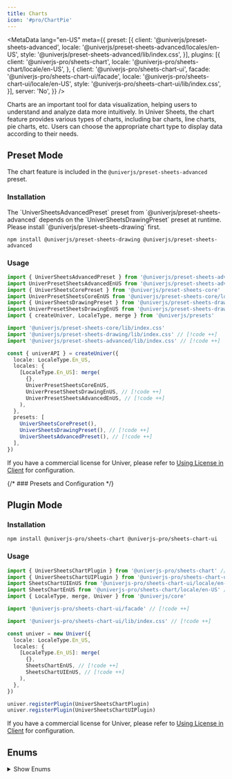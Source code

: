 ```yaml
---
title: Charts
icon: '#pro/ChartPie'
---
```


<MetaData
  lang="en-US"
  meta={{
    preset: [{
      client: '@univerjs/preset-sheets-advanced',
      locale: '@univerjs/preset-sheets-advanced/locales/en-US',
      style: '@univerjs/preset-sheets-advanced/lib/index.css',
    }],
    plugins: [{
      client: '@univerjs-pro/sheets-chart',
      locale: '@univerjs-pro/sheets-chart/locale/en-US',
    }, {
      client: '@univerjs-pro/sheets-chart-ui',
      facade: '@univerjs-pro/sheets-chart-ui/facade',
      locale: '@univerjs-pro/sheets-chart-ui/locale/en-US',
      style: '@univerjs-pro/sheets-chart-ui/lib/index.css',
    }],
    server: 'No',
  }}
/>

Charts are an important tool for data visualization, helping users to understand and analyze data more intuitively. In Univer Sheets, the chart feature provides various types of charts, including bar charts, line charts, pie charts, etc. Users can choose the appropriate chart type to display data according to their needs.

<PlaygroundFrame lang="en-US" slug="sheets/charts" clickToShow />

## Preset Mode

The chart feature is included in the `@univerjs/preset-sheets-advanced` preset.

### Installation

<Callout>
  The `UniverSheetsAdvancedPreset` preset from `@univerjs/preset-sheets-advanced` depends on the `UniverSheetsDrawingPreset` preset at runtime. Please install `@univerjs/preset-sheets-drawing` first.
</Callout>

```package-install
npm install @univerjs/preset-sheets-drawing @univerjs/preset-sheets-advanced
```

### Usage

```typescript
import { UniverSheetsAdvancedPreset } from '@univerjs/preset-sheets-advanced' // [!code ++]
import UniverPresetSheetsAdvancedEnUS from '@univerjs/preset-sheets-advanced/locales/en-US' // [!code ++]
import { UniverSheetsCorePreset } from '@univerjs/preset-sheets-core'
import UniverPresetSheetsCoreEnUS from '@univerjs/preset-sheets-core/locales/en-US'
import { UniverSheetsDrawingPreset } from '@univerjs/preset-sheets-drawing' // [!code ++]
import UniverPresetSheetsDrawingEnUS from '@univerjs/preset-sheets-drawing/locales/en-US' // [!code ++]
import { createUniver, LocaleType, merge } from '@univerjs/presets'

import '@univerjs/preset-sheets-core/lib/index.css'
import '@univerjs/preset-sheets-drawing/lib/index.css' // [!code ++]
import '@univerjs/preset-sheets-advanced/lib/index.css' // [!code ++]

const { univerAPI } = createUniver({
  locale: LocaleType.En_US,
  locales: {
    [LocaleType.En_US]: merge(
      {},
      UniverPresetSheetsCoreEnUS,
      UniverPresetSheetsDrawingEnUS, // [!code ++]
      UniverPresetSheetsAdvancedEnUS, // [!code ++]
    ),
  },
  presets: [
    UniverSheetsCorePreset(),
    UniverSheetsDrawingPreset(), // [!code ++]
    UniverSheetsAdvancedPreset(), // [!code ++]
  ],
})
```

If you have a commercial license for Univer, please refer to [Using License in Client](/guides/pro/license#in-preset-mode) for configuration.

{/* ### Presets and Configuration */}

## Plugin Mode

### Installation

```package-install
npm install @univerjs-pro/sheets-chart @univerjs-pro/sheets-chart-ui
```

### Usage

```typescript
import { UniverSheetsChartPlugin } from '@univerjs-pro/sheets-chart' // [!code ++]
import { UniverSheetsChartUIPlugin } from '@univerjs-pro/sheets-chart-ui' // [!code ++]
import SheetsChartUIEnUS from '@univerjs-pro/sheets-chart-ui/locale/en-US' // [!code ++]
import SheetsChartEnUS from '@univerjs-pro/sheets-chart/locale/en-US' // [!code ++]
import { LocaleType, merge, Univer } from '@univerjs/core'

import '@univerjs-pro/sheets-chart-ui/facade' // [!code ++]

import '@univerjs-pro/sheets-chart-ui/lib/index.css' // [!code ++]

const univer = new Univer({
  locale: LocaleType.En_US,
  locales: {
    [LocaleType.En_US]: merge(
      {},
      SheetsChartEnUS, // [!code ++]
      SheetsChartUIEnUS, // [!code ++]
    ),
  },
})

univer.registerPlugin(UniverSheetsChartPlugin)
univer.registerPlugin(UniverSheetsChartUIPlugin)
```

If you have a commercial license for Univer, please refer to [Using License in Client](/guides/pro/license#in-plugin-mode) for configuration.

## Enums

<details>
  <summary>Show Enums</summary>
  ```typescript
  export enum ChartAttributeBits {
    Stack = 1 << 30,
    PercentStack = 1 << 29 | ChartAttributeBits.Stack,
    Horizontal = 1 << 28,
  }

  export enum ChartTypeBits {
    None = 0,
    Line = 1 << 1,
    Column = 1 << 2,
    ColumnStacked = ChartTypeBits.Column | ChartAttributeBits.Stack,
    ColumnPercentStacked = ChartTypeBits.Column | ChartAttributeBits.PercentStack,
    Bar = 1 << 2 | ChartAttributeBits.Horizontal,
    BarStacked = ChartTypeBits.Bar | ChartAttributeBits.Stack,
    BarPercentStacked = ChartTypeBits.Bar | ChartAttributeBits.PercentStack,
    Pie = 1 << 3,
    Doughnut = 1 << 8 | ChartTypeBits.Pie,
    Area = 1 << 4,
    AreaStacked = ChartTypeBits.Area | ChartAttributeBits.Stack,
    AreaPercentStacked = ChartTypeBits.Area | ChartAttributeBits.PercentStack,
    Radar = 1 << 5,
    Scatter = 1 << 6,
    Combination = 1 << 7,
  }
  ```
</details>

## Facade API

Complete Facade API type definitions can be found in the [FacadeAPI](https://reference.univer.ai/en-US).。

You can use the Facade API in Univer Sheets to create, configure, and manage charts. The Facade API is a programming interface for charts that can help you use chart features more conveniently.

### Insert Chart

[`FWorksheet.newChart()`](https://reference.univer.ai/en-US/classes/FWorksheet#newchart) method is used to create a chart builder, returning an instance of `FChartBuilderBase`. You can chain method calls to set various properties of the chart.

Then call `build()` to generate an `IChartBuilderInfo` object, and use the [`FWorksheet.insertChart(chartBuildInfo: IChartBuilderInfo)`](https://reference.univer.ai/en-US/classes/FWorksheet#insertchart) method to insert the chart into the worksheet.

```typescript
const fWorkbook = univerAPI.getActiveWorkbook()
const fWorksheet = fWorkbook.getActiveSheet()

// Create a column chart with data source A1:D6.
// The starting position is upper-left corner of cell B2.
// The width of the chart is 600 and the height is 400.
const chartInfo = fWorksheet.newChart()
  .setChartType(univerAPI.Enum.ChartType.Column)
  .addRange('A1:D6')
  .setPosition(1, 1, 0, 0)
  .setWidth(600)
  .setHeight(400)
  .build()
await fWorksheet.insertChart(chartInfo)
```

Here are some member methods on [`FChartBuilderBase`](https://reference.univer.ai/en-US/classes/FChartBuilderBase):

| Method | Description |
| ------ | ----------- |
| addRange | Specify the data source range for the chart |
| setPosition | Set the chart position using row and column anchors |
| setAbsolutePosition | Set the chart position using pixel values |
| setChartType | Set the chart type |
| setWidth | Set the chart width |
| setHeight | Set the chart height |
| setOptions | Set chart options |
| setTransposeRowsAndColumns | Transpose rows and columns |
| setTheme | Set the theme |
| setXAxisTitle | Set the X-axis title |
| setYAxisTitle | Set the Y-axis title |
| setRightYAxisTitle | Set the right Y-axis title |
| setXAxisTextStyle | Set the X-axis title style |
| setYAxisTextStyle | Set the Y-axis title style |
| setRightYAxisTextStyle | Set the right Y-axis title style |
| setInvalidValueStrategy | Set the display mode for empty cells |
| setAxisPointerStyle |  Sets the axis pointer style |
| setALLSeriesStyle | Sets styles for all series |
| setSeriesStyle | Sets the series style by series index |
| build | Generate builder info for inserting/updating the chart |

Univer supports various chart configurations, which can be set using the `setOptions` method. The configuration options are defined in the `IChartBuildOptions` interface.

<details>
  <summary>Show Configuration</summary>
  ```typescript
  export interface IChartBuildOptions {
    /**
     * @property {string} [title] The title of the chart.
     */
    title?: {
      /**
       * @property {string} [titlePosition] The position of the chart title.
       */
      position?: TitlePositionEnum
    } & IChartTextStyle
    /**
     * @property {string} [legend] The legend of the chart.
     */
    legend?: {
      /**
       * @property {string} [legendPosition] The position of the legend.The possible values are 'top', 'bottom', 'left', 'right' & 'hide'.
       */
      position?: LegendPositionEnum
      /**
       * @property {number} [fontSize] The font size of the legend.
       */
      fontSize?: number
      /**
       * @property {string} [color] The font color of the legend.
       */
      color?: string
      /**
       * @property {string} [bold] The font style of the legend.
       */
      bold?: boolean
      /**
       * @property {string} [italic] The font weight of the legend.
       */
      italic?: boolean
      /**
       * @property {SelectModeEnum} [selectMode] The select mode of the legend.The possible values are 'single', 'multiple' & 'close'.
       */
      selectMode?: SelectModeEnum
    }
    /**
     * @property {string} [xAxisTitle] The x-axis title of the chart.
     * @example
     * ```typescript
     * chartBuilder.setOptions('xAxisTitle.content', 'xAxis Title text')
     * .setOptions('xAxisTitle.font', 1)
     * .setOptions('xAxisTitle.fontSize', 12)
     * .setOptions('xAxisTitle.fontColor', '#ff0000')
     * .build();
     * ```
     */
    xAxisTitle?: IChartTextStyle
    /**
     * @property {string} [rightYAxisTitle] The right y-axis title of the chart.
     */
    yAxisTitle?: IChartTextStyle
    /**
     * @property {string} [rightYAxisTitle] The right y-axis title of the chart.
     */
    rightYAxisTitle?: IChartTextStyle
    xAxis?: IAxisOptions
    yAxis?: IAxisOptions
    yRightAxis?: IAxisOptions
    axisPointer?: {
      /**
       * @property {string} [indicatorLineType] The line type of the axis pointer.
       */
      indicatorLineType?: string
      /**
       * @property {ChartBorderDashType} [indicatorLineColor] The line color of the axis pointer.The maybe values are 'solid', 'dotted', 'dashed'.
       */
      indicatorLineColor?: ChartBorderDashType
      /**
       * @property {string} [indicatorLabelColor] The line width of the axis pointer.
       */
      indicatorLabelColor?: string
      /**
       * @property {string} [indicatorLabelTextColor] The font color of the axis pointer.
       */
      indicatorLabelTextColor?: string
    }
    allSeriesStyle?: IAllSeriesStyle
    seriesStyleMap?: {
      [id: string]: ISeriesStyle
    }
    /**
     * @property {string} [area] The area of line/area chart.
     */
    area?: {
      lineStyle: AreaLineStyle
    }
    /**
     * @property {string} [backgroundColor] The background color of the chart.
     */
    backgroundColor?: string
    /**
     * @property {string} [borderColor] The border color of the chart.
     */
    borderColor?: string
    /**
     * @property {boolean} [gradientFill] Whether to use gradient fill.This property does not work in line charts.
     */
    gradientFill?: boolean
    /**
     * @property {string} [theme] The theme of the chart.
     */
    theme?: string
    /**
     * @property {InvalidValueType} [invalidValueType] The display mode for empty cells.
     */
    invalidValueType?: InvalidValueType
  }
  ```
</details>

Configuration options are set through the setOptions method, there are the following two methods:
  - `setOptions(optionPath, optionVal)`: `setOptions('legend.color', '#ff0000')`
  - `setOptions('', IChartBuildOptions)`: `setOptions('', { legend: { color: '#ff0000', bold: true } })`

<details>
  <summary>Example: Create a Line Chart</summary>
  ```typescript
  const fWorkbook = univerAPI.getActiveWorkbook()
  const fWorksheet = fWorkbook.getActiveSheet()

  // Create a line chart
  const chartInfo = fWorksheet.newChart()
    // As a line chart
    .asLineChart()
    // Set the data source A1:D6
    .addRange('A1:D6')
    // Set the starting position to the upper-left corner of cell B2
    .setPosition(1, 1, 0, 0)
    // Set the indicator line style
    .setAxisPointerStyle({
      indicatorLabelColor: '#ff0000',
      indicatorLineType: univerAPI.Enum.ChartBorderDashType.Solid,
      indicatorLineColor: '#00ff00',
      indicatorLabelTextColor: '#0000ff',
    })
    // Set the data point size to 10
    .setDataPointSize(10)
    // Set the data point shape to circular
    .setDataPointShape(univerAPI.Enum.LinePointShape.CIRCLE)
    // Generate builder info
    .build()
  const fChart = await fWorksheet.insertChart(chartInfo)

  // Update the chart after 3 seconds
  setTimeout(() => {
    if (fChart) {
      // Get the first series data
      const first = fChart.getSeriesData()[0]
      // Set the color of the first series to red
      const newChartInfo = fWorksheet.newChart(fChart)
        .setSeriesStyle(first.index, {
          color: '#ff0000',
        })
        .build()
      // Update the chart
      fSheet.updateChart(newChartInfo)
    }
  }, 3000)
  ```
</details>

Univer provides the following builders to create specific types of charts, which can be created using `fWorkSheet.newChart().asLineChart()` and so on. They derive from `FChartBuilderBase` and have some unique configurations:

```typescript
const lineChartBuilder = fWorkSheet.newChart().asLineChart()
const pieChartBuilder = fWorkSheet.newChart().asPieChart()
const radarChartBuilder = fWorkSheet.newChart().asRadarChart()

// Or you can use the following method to create a chart builder
const chartBuilder = fWorkSheet.newChart()
  .setChartType(univerAPI.Enum.ChartType.Column)
```

- [LineChartBuilder](https://reference.univer.ai/en-US/classes/LineChartBuilder)

| Method | Description |
| ------ | ----------- |
| setLineStyle | Set the line style, 'line' - straight line, 'smooth' - smooth line, 'step' - step line |
| setDataPointShape | Set the data point shape, refer to LinePointShape for supported shapes |
| setDataPointColor | Set the data point color |
| setDataPointSize | Set the data point size |
| build | Generate builder info for inserting/updating the chart |

- [PieChartBuilder](https://reference.univer.ai/en-US/classes/PieChartBuilder)

| Method | Description |
| ------ | ----------- |
| setDoughnutHole | Set the size of the doughnut hole, range is 0-1 |
| setBorderColor | Set the color value of the pie chart sectors |
| setHasPaddingAngle | Set whether the pie chart sectors have padding angles (separation) |
| setIsHalfPie | Set whether it is a half pie chart |
| setRosePie | Set whether it is a rose chart |
| setShowLabelLine | Show label lines |
| build | Generate builder info for inserting/updating the chart |

- [RadarChartBuilder](https://reference.univer.ai/en-US/classes/RadarChartBuilder)

| Method | Description |
| ------ | ----------- |
| setShape | Set the default shape of the radar chart, currently supported values are: 'polygon' - polygon, 'circle' - circle |
| setFill | Whether to fill the radar chart |
| build | Generate builder info for inserting/updating the chart |

### Get Charts

[`FWorksheet.getCharts()`](https://reference.univer.ai/en-US/classes/FWorksheet#getcharts) method is used to get all charts in the current worksheet, returning an array of `FChart` objects.

```typescript
const fWorkbook = univerAPI.getActiveWorkbook()
const fWorksheet = fWorkbook.getActiveSheet()

// Get all charts on the active sheet.
const charts = fWorksheet.getCharts()
```

Here are some member methods on [`FChart`](https://reference.univer.ai/en-US/classes/FChart):

| Method | Description |
| --- | --- |
| getRange | Get the chart data source range |
| getSeriesData | Get the series data |
| getCategoryData | Get the category data |
| updateRange | Update the chart data source range |

### Update Chart

The [`FWorksheet.updateChart(chartBuildInfo: IChartBuilderInfo)`](https://reference.univer.ai/en-US/classes/FWorksheet#updatechart) method is used to update the chart, passing in an `IChartBuilderInfo` object to update the chart configuration.

```typescript
const fWorkbook = univerAPI.getActiveWorkbook()
const fWorksheet = fWorkbook.getActiveSheet()

// Create a column chart with data source A1:D6.
// The starting position is upper-left corner of cell B2.
const chartInfo = fWorksheet.newChart()
  .setChartType(univerAPI.Enum.ChartType.Column)
  .addRange('A1:D6')
  .setPosition(1, 1, 0, 0)
  .build()
await fWorksheet.insertChart(chartInfo)

// Get all charts on the active sheet.
const charts = fWorksheet.getCharts()

// Update the first chart after 3 seconds.
setTimeout(() => {
  const newChartInfo = fWorksheet.newChart(charts[0])
    .asLineChart()
    .setOptions('legend.position', univerAPI.Enum.LegendPositionEnum.Right)
    .build()
  fWorksheet.updateChart(newChartInfo)
}, 3000)
```

### Remove Chart

The [`FWorksheet.removeChart(chart: FChart)`](https://reference.univer.ai/en-US/classes/FWorksheet#removechart) method is used to remove a chart, passing in an `FChart` object to remove the specified chart.

```typescript
const fWorkbook = univerAPI.getActiveWorkbook()
const fWorksheet = fWorkbook.getActiveSheet()

// Create a column chart with data source A1:D6.
// The starting position is upper-left corner of cell B2.
const chartInfo = fWorksheet.newChart()
  .setChartType(univerAPI.Enum.ChartType.Column)
  .addRange('A1:D6')
  .setPosition(1, 1, 0, 0)
  .build()
await fWorksheet.insertChart(chartInfo)

// Get all charts on the active sheet.
const charts = fWorksheet.getCharts()

// Remove the first chart after 3 seconds.
setTimeout(async () => {
  await fWorksheet.removeChart(charts[0])
  fWorksheet.getCharts()
}, 3000)
```

### Chart Theme

The [`FChartBuilderBase.registerChartTheme(themeName: string, theme: IEchartTheme)`](https://reference.univer.ai/en-US/classes/FWorksheet#registercharttheme) method is used to register a chart theme, passing in a theme name and theme object to register a custom theme.

Univer chart is implemented based on the echarts library, so you can use the echart theme [builder tool to create your custom theme](https://echarts.apache.org/en/theme-builder.html).
You can create your own theme on this website and download it as a configuration file. Use the following API to use your custom theme:

```typescript
const fWorkbook = univerAPI.getActiveWorkbook()
const fWorksheet = fWorkbook.getActiveSheet()

// register your theme
const theme = { // your theme object
  version: 1,
  themeName: 'myTheme',
  theme: {
    // ... Some code is omitted for brevity
    color: [
      '#893448',
      '#d95850',
      '#eb8146',
      '#ffb248',
      '#f2d643',
      '#ebdba4',
    ],
    // ... Some code is omitted for brevity
    visualMapColor: [
      '#893448',
      '#d95850',
      '#eb8146',
      '#ffb248',
      '#f2d643',
      'rgb(247,238,173)',
    ],
    // ... Some code is omitted for brevity
    axes: [],
    // ... Some code is omitted for brevity
  },
}
fWorksheet.registerChartTheme('myTheme', theme)

// use your theme for chart
const chartInfo = fWorksheet.newChart()
  .asLineChart()
  .addRange('A1:D6')
  .setPosition(1, 1, 0, 0)
  .setTheme('myTheme')
  .build()
await fWorksheet.insertChart(chartInfo)
```

